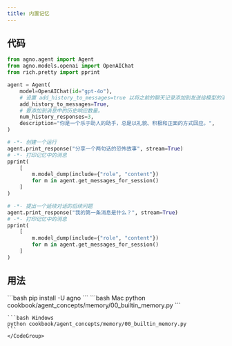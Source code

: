 ```yaml
---
title: 内置记忆
---
```


## 代码

```python cookbook/agent_concepts/memory/00_builtin_memory.py
from agno.agent import Agent
from agno.models.openai import OpenAIChat
from rich.pretty import pprint

agent = Agent(
    model=OpenAIChat(id="gpt-4o"),
    # 设置 add_history_to_messages=true 以将之前的聊天记录添加到发送给模型的消息中。
    add_history_to_messages=True,
    # 要添加到消息中的历史响应数量。
    num_history_responses=3,
    description="你是一个乐于助人的助手，总是以礼貌、积极和正面的方式回应。",
)

# -*- 创建一个运行
agent.print_response("分享一个两句话的恐怖故事", stream=True)
# -*- 打印记忆中的消息
pprint(
    [
        m.model_dump(include={"role", "content"})
        for m in agent.get_messages_for_session()
    ]
)

# -*- 提出一个延续对话的后续问题
agent.print_response("我的第一条消息是什么？", stream=True)
# -*- 打印记忆中的消息
pprint(
    [
        m.model_dump(include={"role", "content"})
        for m in agent.get_messages_for_session()
    ]
)
```

## 用法

<Steps>
  <Snippet file="create-venv-step.mdx" />

  <Step title="安装库">
    ```bash
    pip install -U agno
    ```
  </Step>

  <Step title="运行示例">
    <CodeGroup>
    ```bash Mac
    python cookbook/agent_concepts/memory/00_builtin_memory.py
    ```

    ```bash Windows
    python cookbook/agent_concepts/memory/00_builtin_memory.py
    ```
    </CodeGroup>
  </Step>
</Steps>